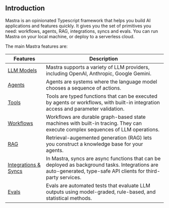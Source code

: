 ## Introduction

Mastra is an opinionated Typescript framework that helps you build AI applications and features quickly. It gives you the set of primitives you need: workflows, agents, RAG, integrations, syncs and evals. You can run Mastra on your local machine, or deploy to a serverless cloud.

The main Mastra features are:

| Features                                                       | Description                                                                                                                                                     |
| -------------------------------------------------------------- | --------------------------------------------------------------------------------------------------------------------------------------------------------------- |
| [LLM Models](../guide/how-to/00-llm-models.mdx)                | Mastra supports a variety of LLM providers, including OpenAI, Anthropic, Google Gemini.                                                                         |
| [Agents](../guide/how-to/01-creating-agents)                   | Agents are systems where the language model chooses a sequence of actions.                                                                                      |
| [Tools](../guide/how-to/02-adding-tools)                       | Tools are typed functions that can be executed by agents or workflows, with built-in integration access and parameter validation.                               |
| [Workflows](../guide/how-to/03-building-workflows)             | Workflows are durable graph-based state machines with built-in tracing. They can execute complex sequences of LLM operations.                                   |
| [RAG](../guide/how-to/04-knowledge-sources)                    | Retrieval-augemented generation (RAG) lets you construct a knowledge base for your agents.                                                                      |
| [Integrations & Syncs](../guide/how-to/06-adding-integrations) | In Mastra, syncs are async functions that can be deployed as background tasks. Integrations are auto-generated, type-safe API clients for third-party services. |
| [Evals](../guide/how-to/08-running-evals)                      | Evals are automated tests that evaluate LLM outputs using model-graded, rule-based, and statistical methods.                                                    |